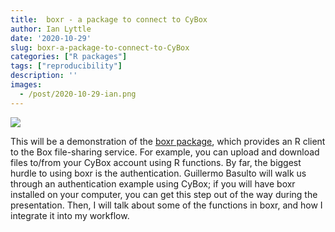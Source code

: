 ```yaml
---
title:  boxr - a package to connect to CyBox
author: Ian Lyttle
date: '2020-10-29'
slug: boxr-a-package-to-connect-to-CyBox
categories: ["R packages"]
tags: ["reproducibility"]
description: ''
images:
  - /post/2020-10-29-ian.png
---
```


![](/post/2020-10-29-ian.png)

This will be a demonstration of the [boxr package](https://r-box.github.io/boxr), which provides an R client to the Box file-sharing service. For example, you can upload and download files to/from your CyBox account using R functions. By far, the biggest hurdle to using boxr is the authentication. Guillermo Basulto will walk us through an authentication example using CyBox; if you will have boxr installed on your computer, you can get this step out of the way during the presentation. Then, I will talk about some of the functions in boxr, and how I integrate it into my workflow.

